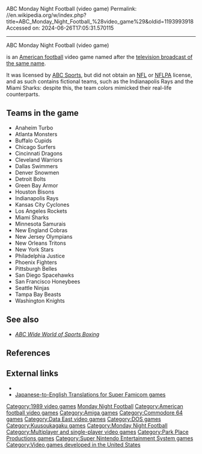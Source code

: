 ABC Monday Night Football (video game)
Permalink: //en.wikipedia.org/w/index.php?title=ABC_Monday_Night_Football_%28video_game%29&oldid=1193993918
Accessed on: 2024-06-26T17:05:31.570115



------
ABC Monday Night Football (video game)
{{more citations needed|date=February 2018}}

{{Infobox video game
|title=ABC Monday Night Football
| image= ABC Monday Night Football Coverart.png
|caption=
|developer=[[Park Place Productions]]<br>Monarch (Amiga)<br> [[Data East]]/{{ill|Kuusoukagaku|ja|空想科学 (ゲーム会社)|vertical-align=sup}} (SNES)
|publisher=Data East
|designer=Scott Orr
|programmer=
|artist=
|composer=
|engine=
|platforms=[[Amiga]], [[Commodore 64]], [[DOS]], [[Super Nintendo Entertainment System|SNES]]
|released='''December 1989:''' DOS<ref>{{Cite magazine|date=January 1990 |title=Computer Releases |url=https://archive.org/details/ComputerEntertainerJanuary1990 |magazine=[[Computer Entertainer]] |volume=8 |issue=10 |page=[https://archive.org/details/ComputerEntertainerJanuary1990/page/n21 22]}}</ref><br>'''1990:''' C64<br>'''1991:''' Amiga<br>'''December 1993:''' SNES
|genre=[[Sports game|Sports]]
|modes=[[Single-player]], [[Multiplayer video game|multiplayer]]
}}

{{Nihongo|'''''ABC Monday Night Football'''''|ABCマンデーナイトフットボール|ABC Mande Naito Futtoboru}} is an [[American football]] video game named after the [[NFL on ABC|television broadcast of the same name]].

It was licensed by [[NFL on ESPN|ABC Sports]], but did not obtain an [[National Football League|NFL]] or [[National Football League Players Association|NFLPA]] license, and as such contains fictional teams, such as the Indianapolis Rays and the Miami Sharks: despite this, the team colors mimicked their real-life counterparts.

== Teams in the game ==
*Anaheim Turbo
*Atlanta Monsters
*Buffalo Cupids
*Chicago Surfers
*Cincinnati Dragons
*Cleveland Warriors
*Dallas Swimmers
*Denver Snowmen
*Detroit Bolts
*Green Bay Armor
*Houston Bisons
*Indianapolis Rays
*Kansas City Cyclones
*Los Angeles Rockets
*Miami Sharks
*Minnesota Samurais
*New England Cobras
*New Jersey Olympians
*New Orleans Tritons
*New York Stars
*Philadelphia Justice
*Phoenix Fighters
*Pittsburgh Belles
*San Diego Spacehawks
*San Francisco Honeybees
*Seattle Ninjas
*Tampa Bay Beasts
*Washington Knights

==See also==
*''[[ABC Wide World of Sports Boxing]]''

==References==
{{reflist}}

==External links==
*{{moby game|id=/abc-monday-night-football|name=''ABC Monday Night Football''}}
*[https://web.archive.org/web/20080410064926/http://miyabi18.hp.infoseek.co.jp/date/snes2.txt Japanese-to-English Translations for Super Famicom games]
{{NFL on ABC}}

{{DEFAULTSORT:Abc Monday Night Football}}
[[Category:1989 video games]]
[[Category:ABC Sports video games|Monday Night Football]]
[[Category:American football video games]]
[[Category:Amiga games]]
[[Category:Commodore 64 games]]
[[Category:Data East video games]]
[[Category:DOS games]]
[[Category:Kuusoukagaku games]]
[[Category:Monday Night Football]]
[[Category:Multiplayer and single-player video games]]
[[Category:Park Place Productions games]]
[[Category:Super Nintendo Entertainment System games]]
[[Category:Video games developed in the United States]]


{{Amfoot-videogame-stub}}